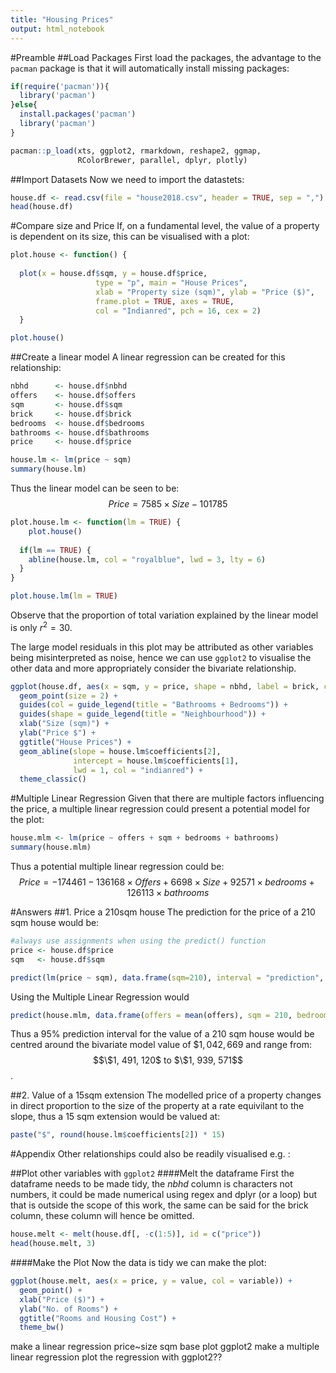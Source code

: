 ---
title: "Housing Prices"
output: html_notebook
---

#Preamble
##Load Packages
First load the packages, the advantage to the `pacman` package is that it
will automatically install missing packages:

```{r}
if(require('pacman')){
  library('pacman')
}else{
  install.packages('pacman')
  library('pacman')
}

pacman::p_load(xts, ggplot2, rmarkdown, reshape2, ggmap,
               RColorBrewer, parallel, dplyr, plotly)

```
##Import Datasets
Now we need to import the datastets:

```{r}
house.df <- read.csv(file = "house2018.csv", header = TRUE, sep = ",")
head(house.df)
```

#Compare size and Price
If, on a fundamental level, the value of a property is dependent on its
size, this can be visualised with a plot:

```{r}
plot.house <- function() {
  
  plot(x = house.df$sqm, y = house.df$price,
                   type = "p", main = "House Prices",
                   xlab = "Property size (sqm)", ylab = "Price ($)",
                   frame.plot = TRUE, axes = TRUE,
                   col = "Indianred", pch = 16, cex = 2)
  }

plot.house()

```

##Create a linear model
A linear regression can be created for this relationship:

```{r}
nbhd      <- house.df$nbhd
offers    <- house.df$offers
sqm       <- house.df$sqm
brick     <- house.df$brick
bedrooms  <- house.df$bedrooms
bathrooms <- house.df$bathrooms
price     <- house.df$price

house.lm <- lm(price ~ sqm)
summary(house.lm)

```
Thus the linear model can be seen to be:
  $$Price =  7585 \times  Size - 101785$$
```{r}
plot.house.lm <- function(lm = TRUE) {
    plot.house()
  
  if(lm == TRUE) {
    abline(house.lm, col = "royalblue", lwd = 3, lty = 6)
  }
}

plot.house.lm(lm = TRUE)

```
 
 
Observe that the proportion of total variation explained by the linear model is only $r^2 = 30%$.

The large model residuals in this plot may be attributed as other variables
being misinterpreted as noise, hence we can use `ggplot2` to visualise the 
other data and more appropriately consider the bivariate relationship.

```{r}
ggplot(house.df, aes(x = sqm, y = price, shape = nbhd, label = brick, col = (bathrooms+ bedrooms))) +
  geom_point(size = 2) +
  guides(col = guide_legend(title = "Bathrooms + Bedrooms")) +
  guides(shape = guide_legend(title = "Neighbourhood")) +
  xlab("Size (sqm)") +
  ylab("Price $") +
  ggtitle("House Prices") + 
  geom_abline(slope = house.lm$coefficients[2],
              intercept = house.lm$coefficients[1], 
              lwd = 1, col = "indianred") +
  theme_classic()
```

#Multiple Linear Regression
Given that there are multiple factors influencing the price,
a multiple linear regression could present a potential model
for the plot:

```{r}
house.mlm <- lm(price ~ offers + sqm + bedrooms + bathrooms)
summary(house.mlm)
```

Thus a potential multiple linear regression could be:
$$Price = -174461 -136168 \times Offers + 6698 \times Size + 92571 \times bedrooms + 126113 \times bathrooms$$

#Answers
##1. Price a 210sqm house
The prediction for the price of a 210 sqm house would be:

```{r}
#always use assignments when using the predict() function
price <- house.df$price
sqm   <- house.df$sqm

predict(lm(price ~ sqm), data.frame(sqm=210), interval = "prediction", level = 0.95)

```

Using the Multiple Linear Regression would

```{r}



predict(house.mlm, data.frame(offers = mean(offers), sqm = 210, bedrooms = mean(bedrooms), bathrooms = mean(bathrooms)), interval = "prediction", level = 0.95)


```

Thus a 95% prediction interval for the value of a 210 sqm house would be centred around the bivariate model value of $\$1, 042, 669$ and range from:
$$\$1, 491, 120$ to $\$1, 939, 571$$.

##2. Value of a 15sqm extension
The modelled price of a property changes
in direct proportion to the size of the property
at a rate equivilant to the slope, thus 
a 15 sqm extension would be valued at:

```{r}
paste("$", round(house.lm$coefficients[2]) * 15)
```


#Appendix
Other relationships could also be readily visualised e.g. :

##Plot other variables with `ggplot2`
####Melt the dataframe
First the dataframe needs to be made tidy, 
the *nbhd* column is characters not numbers,
it could be made numerical using regex
and dplyr (or a loop) but that is outside the scope of
this work, the same can be said for the brick column,
these column will hence be omitted.
```{r}
house.melt <- melt(house.df[, -c(1:5)], id = c("price"))
head(house.melt, 3)
```

####Make the Plot
Now the data is tidy we can make the plot:

```{r}


ggplot(house.melt, aes(x = price, y = value, col = variable)) +
  geom_point() +
  xlab("Price ($)") +
  ylab("No. of Rooms") +
  ggtitle("Rooms and Housing Cost") + 
  theme_bw()


```




make a linear regression price~size sqm
  base plot
  ggplot2
make a multiple linear regression
  plot the regression with ggplot2??
